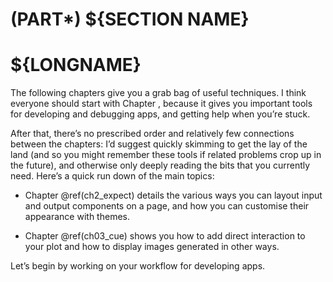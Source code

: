 # (PART\*) ${SECTION NAME} {.unnumbered}

# ${LONGNAME} {#you-can-name-this-section .unnumbered}

The following chapters give you a grab bag of useful techniques.
I think everyone should start with Chapter , because it gives you important tools for developing and debugging apps, and getting help when you're stuck.

After that, there's no prescribed order and relatively few connections between the chapters: I'd suggest quickly skimming to get the lay of the land (and so you might remember these tools if related problems crop up in the future), and otherwise only deeply reading the bits that you currently need.
Here's a quick run down of the main topics:

-   Chapter \@ref(ch2_expect) details the various ways you can layout input and output components on a page, and how you can customise their appearance with themes.

-   Chapter \@ref(ch03_cue) shows you how to add direct interaction to your plot and how to display images generated in other ways.


Let's begin by working on your workflow for developing apps.